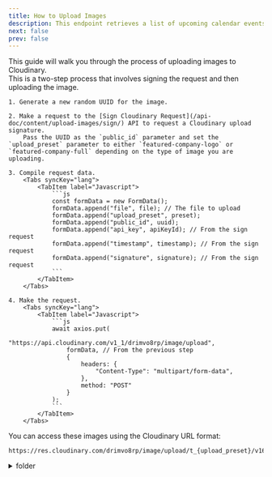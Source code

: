 ```yaml
---
title: How to Upload Images
description: This endpoint retrieves a list of upcoming calendar events that are displayed on the stats TV displays.
next: false
prev: false
---
```



This guide will walk you through the process of uploading images to Cloudinary.<br/>
This is a two-step process that involves signing the request and then uploading the image.

<Steps>

    1. Generate a new random UUID for the image.

    2. Make a request to the [Sign Cloudinary Request](/api-doc/content/upload-images/sign/) API to request a Cloudinary upload signature.
        Pass the UUID as the `public_id` parameter and set the `upload_preset` parameter to either `featured-company-logo` or `featured-company-full` depending on the type of image you are uploading.

    3. Compile request data.
        <Tabs syncKey="lang">
            <TabItem label="Javascript">
                ```js
                const formData = new FormData();
                formData.append("file", file); // The file to upload
                formData.append("upload_preset", preset);
                formData.append("public_id", uuid);
                formData.append("api_key", apiKeyId); // From the sign request
                formData.append("timestamp", timestamp); // From the sign request
                formData.append("signature", signature); // From the sign request
                ```
            </TabItem>
        </Tabs>

    4. Make the request.
        <Tabs syncKey="lang">
            <TabItem label="Javascript">
                ```js
                await axios.put(
                    "https://api.cloudinary.com/v1_1/drimvo8rp/image/upload",
                    formData, // From the previous step
                    {
                        headers: {
                            "Content-Type": "multipart/form-data",
                        },
                        method: "POST"
                    }
                );
                ```
            </TabItem>
        </Tabs>

</Steps>

You can access these images using the Cloudinary URL format:
```text "{upload_preset}" "{uuid}" "{folder}"
https://res.cloudinary.com/drimvo8rp/image/upload/t_{upload_preset}/v1674796880/{folder}/{uuid}
```

<details>
    <summary>folder</summary>
    The folder is either `featured-company-logo` or `featured-company` depending on the type of image you are uploading.
</details>